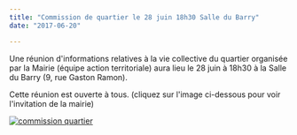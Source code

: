 ```yaml
---
title: "Commission de quartier le 28 juin 18h30 Salle du Barry"
date: "2017-06-20"

---
```


Une réunion d'informations relatives à la vie collective du quartier organisée par la Mairie (équipe action territoriale) aura lieu le 28 juin à 18h30 à la Salle du Barry (9, rue Gaston Ramon).

Cette réunion est ouverte à tous. (cliquez sur l'image ci-dessous pour voir l'invitation de la mairie)

[![commission quartier](/uploads/commission-quartier-201x300.jpg)](http://fontaines-garonne.fr/wp-content/uploads/2017/06/commission-quartier.jpg)
